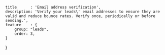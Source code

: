 	title      : 'Email address verification',
	description: 'Verify your leads\' email addresses to ensure they are valid and reduce bounce rates. Verify once, periodically or before sending.',
	feature    : {
		group: "leads",
		order: 3,
	}
}
